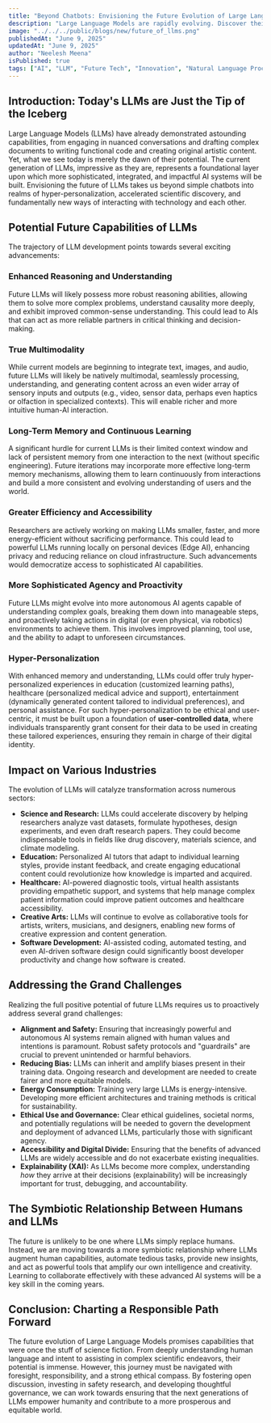 ```yaml
---
title: "Beyond Chatbots: Envisioning the Future Evolution of Large Language Models"
description: "Large Language Models are rapidly evolving. Discover their potential future capabilities, from hyper-personalization to scientific discovery, and the challenges we must navigate."
image: "../../../public/blogs/new/future_of_llms.png"
publishedAt: "June 9, 2025"
updatedAt: "June 9, 2025"
author: "Neelesh Meena"
isPublished: true
tags: ["AI", "LLM", "Future Tech", "Innovation", "Natural Language Processing"]
---
```


## Introduction: Today's LLMs are Just the Tip of the Iceberg

Large Language Models (LLMs) have already demonstrated astounding capabilities, from engaging in nuanced conversations and drafting complex documents to writing functional code and creating original artistic content. Yet, what we see today is merely the dawn of their potential. The current generation of LLMs, impressive as they are, represents a foundational layer upon which more sophisticated, integrated, and impactful AI systems will be built. Envisioning the future of LLMs takes us beyond simple chatbots into realms of hyper-personalization, accelerated scientific discovery, and fundamentally new ways of interacting with technology and each other.

## Potential Future Capabilities of LLMs

The trajectory of LLM development points towards several exciting advancements:

### Enhanced Reasoning and Understanding
Future LLMs will likely possess more robust reasoning abilities, allowing them to solve more complex problems, understand causality more deeply, and exhibit improved common-sense understanding. This could lead to AIs that can act as more reliable partners in critical thinking and decision-making.

### True Multimodality
While current models are beginning to integrate text, images, and audio, future LLMs will likely be natively multimodal, seamlessly processing, understanding, and generating content across an even wider array of sensory inputs and outputs (e.g., video, sensor data, perhaps even haptics or olfaction in specialized contexts). This will enable richer and more intuitive human-AI interaction.

### Long-Term Memory and Continuous Learning
A significant hurdle for current LLMs is their limited context window and lack of persistent memory from one interaction to the next (without specific engineering). Future iterations may incorporate more effective long-term memory mechanisms, allowing them to learn continuously from interactions and build a more consistent and evolving understanding of users and the world.

### Greater Efficiency and Accessibility
Researchers are actively working on making LLMs smaller, faster, and more energy-efficient without sacrificing performance. This could lead to powerful LLMs running locally on personal devices (Edge AI), enhancing privacy and reducing reliance on cloud infrastructure. Such advancements would democratize access to sophisticated AI capabilities.

### More Sophisticated Agency and Proactivity
Future LLMs might evolve into more autonomous AI agents capable of understanding complex goals, breaking them down into manageable steps, and proactively taking actions in digital (or even physical, via robotics) environments to achieve them. This involves improved planning, tool use, and the ability to adapt to unforeseen circumstances.

### Hyper-Personalization
With enhanced memory and understanding, LLMs could offer truly hyper-personalized experiences in education (customized learning paths), healthcare (personalized medical advice and support), entertainment (dynamically generated content tailored to individual preferences), and personal assistance. For such hyper-personalization to be ethical and user-centric, it must be built upon a foundation of **user-controlled data**, where individuals transparently grant consent for their data to be used in creating these tailored experiences, ensuring they remain in charge of their digital identity.

## Impact on Various Industries

The evolution of LLMs will catalyze transformation across numerous sectors:

*   **Science and Research:** LLMs could accelerate discovery by helping researchers analyze vast datasets, formulate hypotheses, design experiments, and even draft research papers. They could become indispensable tools in fields like drug discovery, materials science, and climate modeling.
*   **Education:** Personalized AI tutors that adapt to individual learning styles, provide instant feedback, and create engaging educational content could revolutionize how knowledge is imparted and acquired.
*   **Healthcare:** AI-powered diagnostic tools, virtual health assistants providing empathetic support, and systems that help manage complex patient information could improve patient outcomes and healthcare accessibility.
*   **Creative Arts:** LLMs will continue to evolve as collaborative tools for artists, writers, musicians, and designers, enabling new forms of creative expression and content generation.
*   **Software Development:** AI-assisted coding, automated testing, and even AI-driven software design could significantly boost developer productivity and change how software is created.

## Addressing the Grand Challenges

Realizing the full positive potential of future LLMs requires us to proactively address several grand challenges:

*   **Alignment and Safety:** Ensuring that increasingly powerful and autonomous AI systems remain aligned with human values and intentions is paramount. Robust safety protocols and "guardrails" are crucial to prevent unintended or harmful behaviors.
*   **Reducing Bias:** LLMs can inherit and amplify biases present in their training data. Ongoing research and development are needed to create fairer and more equitable models.
*   **Energy Consumption:** Training very large LLMs is energy-intensive. Developing more efficient architectures and training methods is critical for sustainability.
*   **Ethical Use and Governance:** Clear ethical guidelines, societal norms, and potentially regulations will be needed to govern the development and deployment of advanced LLMs, particularly those with significant agency.
*   **Accessibility and Digital Divide:** Ensuring that the benefits of advanced LLMs are widely accessible and do not exacerbate existing inequalities.
*   **Explainability (XAI):** As LLMs become more complex, understanding *how* they arrive at their decisions (explainability) will be increasingly important for trust, debugging, and accountability.

## The Symbiotic Relationship Between Humans and LLMs

The future is unlikely to be one where LLMs simply replace humans. Instead, we are moving towards a more symbiotic relationship where LLMs augment human capabilities, automate tedious tasks, provide new insights, and act as powerful tools that amplify our own intelligence and creativity. Learning to collaborate effectively with these advanced AI systems will be a key skill in the coming years.

## Conclusion: Charting a Responsible Path Forward

The future evolution of Large Language Models promises capabilities that were once the stuff of science fiction. From deeply understanding human language and intent to assisting in complex scientific endeavors, their potential is immense. However, this journey must be navigated with foresight, responsibility, and a strong ethical compass. By fostering open discussion, investing in safety research, and developing thoughtful governance, we can work towards ensuring that the next generations of LLMs empower humanity and contribute to a more prosperous and equitable world.